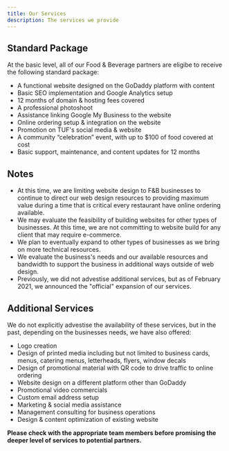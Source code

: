```yaml
---
title: Our Services
description: The services we provide
---
```


## Standard Package

At the basic level, all of our Food & Beverage partners are eligibe to receive the following standard package:

- A functional website designed on the GoDaddy platform with content
- Basic SEO implementation and Google Analytics setup
- 12 months of domain & hosting fees covered
- A professional photoshoot
- Assistance linking Google My Business to the website
- Online ordering setup & integration on the website
- Promotion on TUF's social media & website
- A community “celebration” event, with up to $100 of food covered at cost
- Basic support, maintenance, and content updates for 12 months

## Notes

- At this time, we are limiting website design to F&B businesses to continue to direct our web design resources to providing maximum value during a time that is critical every restaurant have online ordering available.
- We may evaluate the feasibility of building websites for other types of businesses. At this time, we are not committing to website build for any client that may require e-commerce.
- We plan to eventually expand to other types of businesses as we bring on more technical resources.
- We evaluate the business's needs and our available resources and bandwidth to support the business in additional ways outside of web design.
- Previously, we did not advestise additional services, but as of February 2021, we announced the "official" expansion of our services.

## Additional Services

We do not explicitly advestise the availability of these services, but in the past, depending on the businesses needs, we have also offered:

- Logo creation
- Design of printed media including but not limited to business cards, menus, catering menus, letterheads, flyers, window decals
- Design of promotional material with QR code to drive traffic to online ordering
- Website design on a different platform other than GoDaddy
- Promotional video commercials
- Custom email address setup
- Marketing & social media assistance
- Management consulting for business operations
- Design & content optimization of existing website

**Please check with the appropriate team members before promising the deeper level of services to potential partners.**
